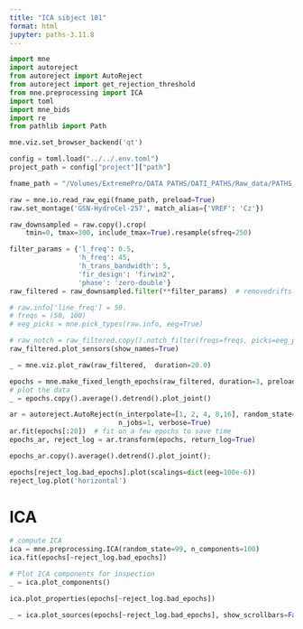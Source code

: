 ```yaml
---
title: "ICA sibject 101"
format: html
jupyter: paths-3.11.8
---
```



```python
import mne
import autoreject
from autoreject import AutoReject
from autoreject import get_rejection_threshold
from mne.preprocessing import ICA
import toml
import mne_bids
import re
from pathlib import Path

mne.viz.set_browser_backend('qt')

config = toml.load("../../.env.toml")
project_path = config["project"]["path"]
```


```python
fname_path = "/Volumes/ExtremePro/DATA PATHS/DATI_PATHS/Raw_data/PATHS_101_Resting_20191120_022103.mff"

raw = mne.io.read_raw_egi(fname_path, preload=True)
raw.set_montage('GSN-HydroCel-257', match_alias={'VREF': 'Cz'})

raw_downsampled = raw.copy().crop(
    tmin=0, tmax=300, include_tmax=True).resample(sfreq=250)

filter_params = {'l_freq': 0.5,
                 'h_freq': 45,
                 'h_trans_bandwidth': 5,
                 'fir_design': 'firwin2',
                 'phase': 'zero-double'}
raw_filtered = raw_downsampled.filter(**filter_params)  # removedrifts

# raw.info['line_freq'] = 50.
# freqs = (50, 100)
# eeg_picks = mne.pick_types(raw.info, eeg=True)

# raw_notch = raw_filtered.copy().notch_filter(freqs=freqs, picks=eeg_picks)
raw_filtered.plot_sensors(show_names=True)

_ = mne.viz.plot_raw(raw_filtered,  duration=20.0)

epochs = mne.make_fixed_length_epochs(raw_filtered, duration=3, preload=True)
# plot the data
_ = epochs.copy().average().detrend().plot_joint()
```

```python
ar = autoreject.AutoReject(n_interpolate=[1, 2, 4, 8,16], random_state=11,
                           n_jobs=1, verbose=True)
ar.fit(epochs[:20])  # fit on a few epochs to save time
epochs_ar, reject_log = ar.transform(epochs, return_log=True)

```

```python
epochs_ar.copy().average().detrend().plot_joint();
```

```python
epochs[reject_log.bad_epochs].plot(scalings=dict(eeg=100e-6))
reject_log.plot('horizontal')

```
# ICA


```python
# compute ICA
ica = mne.preprocessing.ICA(random_state=99, n_components=100)
ica.fit(epochs[~reject_log.bad_epochs])


```

```python
# Plot ICA components for inspection
_ = ica.plot_components()
```

```python
ica.plot_properties(epochs[~reject_log.bad_epochs])
```


```python
_ = ica.plot_sources(epochs[~reject_log.bad_epochs], show_scrollbars=False)
```
